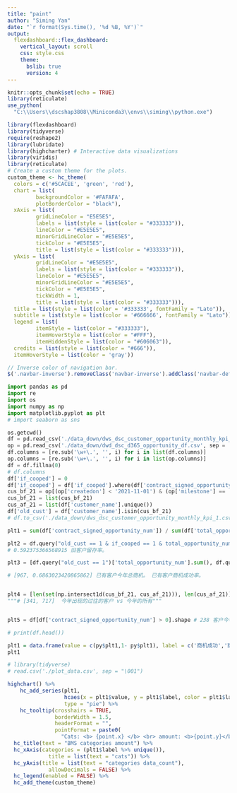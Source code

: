 ```yaml
---
title: "paint"
author: "Siming Yan"
date: "`r format(Sys.time(), '%d %B, %Y')`"
output:
  flexdashboard::flex_dashboard:
    vertical_layout: scroll
    css: style.css
    theme:
      bslib: true
      version: 4
---
```




```r
knitr::opts_chunk$set(echo = TRUE)
library(reticulate)
use_python(
  "C:\\Users\\dscshap3808\\Miniconda3\\envs\\siming\\python.exe")

```


```r
library(flexdashboard)
library(tidyverse)
require(reshape2)
library(lubridate)
library(highcharter) # Interactive data visualizations
library(viridis)
library(reticulate)
# Create a custom theme for the plots. 
custom_theme <- hc_theme(
  colors = c('#5CACEE', 'green', 'red'),
  chart = list(
         backgroundColor = '#FAFAFA', 
         plotBorderColor = "black"),
  xAxis = list(
         gridLineColor = "E5E5E5", 
         labels = list(style = list(color = "#333333")), 
         lineColor = "#E5E5E5", 
         minorGridLineColor = "#E5E5E5", 
         tickColor = "#E5E5E5", 
         title = list(style = list(color = "#333333"))), 
  yAxis = list(
         gridLineColor = "#E5E5E5", 
         labels = list(style = list(color = "#333333")), 
         lineColor = "#E5E5E5", 
         minorGridLineColor = "#E5E5E5", 
         tickColor = "#E5E5E5", 
         tickWidth = 1, 
         title = list(style = list(color = "#333333"))),   
  title = list(style = list(color = '#333333', fontFamily = "Lato")),
  subtitle = list(style = list(color = '#666666', fontFamily = "Lato")),
  legend = list(
         itemStyle = list(color = "#333333"), 
         itemHoverStyle = list(color = "#FFF"), 
         itemHiddenStyle = list(color = "#606063")), 
  credits = list(style = list(color = "#666")),
  itemHoverStyle = list(color = 'gray'))
```

``` js
// Inverse color of navigation bar.
$('.navbar-inverse').removeClass('navbar-inverse').addClass('navbar-default');
```

<style>
.colored {
  background-color: #FAFAFA;
}
</style>


```python
import pandas as pd
import re
import os
import numpy as np
import matplotlib.pyplot as plt
# import seaborn as sns

os.getcwd()
df = pd.read_csv('./data_down/dws_dsc_customer_opportunity_monthly_kpi_1.csv')
op = pd.read_csv('./data_down/dwd_dsc_d365_opportunity_df.csv', sep = '\001')
df.columns = [re.sub('\w+\.', '', i) for i in list(df.columns)]
op.columns = [re.sub('\w+\.', '', i) for i in list(op.columns)]
df = df.fillna(0)
# df.columns
df['if_cooped'] = 0
df['if_cooped'] = df['if_cooped'].where(df['contract_signed_opportunity_num'] < 1, 1) # 今年有没合作。
cus_bf_21 = op[(op['createdon'] < '2021-11-01') & (op['milestone'] == 'Contract Signed')]['account_name_en'].unique()
cus_bf_21 = list(cus_bf_21)
cus_af_21 = list(df['customer_name'].unique())
df['old_cust'] = df['customer_name'].isin(cus_bf_21)
# df.to_csv('./data_down/dws_dsc_customer_opportunity_monthly_kpi_1.csv', index = None, encoding='utf_8_sig')

plt1 = sum(df['contract_signed_opportunity_num']) / sum(df['total_opportunity_num']) # 整体的商机成功率.a

plt2 = df.query("old_cust == 1 & if_cooped == 1 & total_opportunity_num > 0").shape[0] / df.query("old_cust == 1 & total_opportunity_num > 0").shape[0] 
# 0.592375366568915 旧客户留存率。

plt3 = [df.query("old_cust == 1")['total_opportunity_num'].sum(), df.query("old_cust == 1")['total_opportunity_num'].sum() / sum(df['total_opportunity_num'])]

# [967, 0.6863023420865862] 已有客户今年总商机。 已有客户商机成功率。


plt4 = [len(set(np.intersect1d(cus_bf_21, cus_af_21))), len(cus_af_21)]  
"""# [341, 717]  今年出现的过往的客户 vs 今年的所有"""


plt5 = df[df['contract_signed_opportunity_num'] > 0].shape # 238 客户今年签署了合同;

# print(df.head())
```

```r
plt1 = data.frame(value = c(py$plt1,1- py$plt1), label = c('商机成功','商机失败'))
plt1
```


```r
# library(tidyverse)
# read.csv('./plot_data.csv', sep = "\001")

highchart() %>% 
    hc_add_series(plt1, 
                  hcaes(x = plt1$value, y = plt1$label, color = plt1$label), 
                  type = "pie") %>%
    hc_tooltip(crosshairs = TRUE, 
               borderWidth = 1.5, 
               headerFormat = "", 
               pointFormat = paste0(
                 "Cats: <b> {point.x} </b> <br> amount: <b>{point.y}</b>")) %>%
  hc_title(text = "BMS categories amount") %>% 
  hc_xAxis(categories = (plt1$label %>% unique()), 
             title = list(text = "cats")) %>%
  hc_yAxis(title = list(text = "categories data_count"),
             allowDecimals = FALSE) %>%
  hc_legend(enabled = FALSE) %>% 
  hc_add_theme(custom_theme)


```

```r

```

